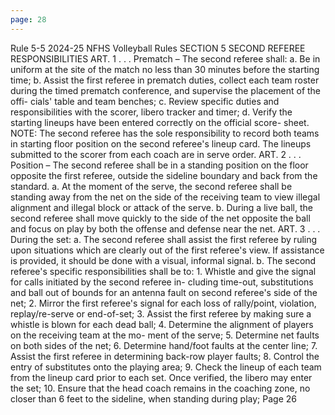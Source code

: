 ```yaml
---
page: 28
---
```


Rule 5-5 2024-25 NFHS Volleyball Rules SECTION 5 SECOND REFEREE RESPONSIBILITIES ART. 1 . . . Prematch – The second referee shall: a. Be in uniform at the site of the match no less than 30 minutes before the starting time; b. Assist the first referee in prematch duties, collect each team roster during the timed prematch conference, and supervise the placement of the offi- cials' table and team benches; c. Review specific duties and responsibilities with the scorer, libero tracker and timer; d. Verify the starting lineups have been entered correctly on the official score- sheet. NOTE: The second referee has the sole responsibility to record both teams in starting floor position on the second referee's lineup card. The lineups submitted to the scorer from each coach are in serve order. ART. 2 . . . Position – The second referee shall be in a standing position on the floor opposite the first referee, outside the sideline boundary and back from the standard. a. At the moment of the serve, the second referee shall be standing away from the net on the side of the receiving team to view illegal alignment and illegal block or attack of the serve. b. During a live ball, the second referee shall move quickly to the side of the net opposite the ball and focus on play by both the offense and defense near the net. ART. 3 . . . During the set: a. The second referee shall assist the first referee by ruling upon situations which are clearly out of the first referee's view. If assistance is provided, it should be done with a visual, informal signal. b. The second referee's specific responsibilities shall be to: 1. Whistle and give the signal for calls initiated by the second referee in- cluding time-out, substitutions and ball out of bounds for an antenna fault on second referee's side of the net; 2. Mirror the first referee's signal for each loss of rally/point, violation, replay/re-serve or end-of-set; 3. Assist the first referee by making sure a whistle is blown for each dead ball; 4. Determine the alignment of players on the receiving team at the mo- ment of the serve; 5. Determine net faults on both sides of the net; 6. Determine hand/foot faults at the center line; 7. Assist the first referee in determining back-row player faults; 8. Control the entry of substitutes onto the playing area; 9. Check the lineup of each team from the lineup card prior to each set. Once verified, the libero may enter the set; 10. Ensure that the head coach remains in the coaching zone, no closer than 6 feet to the sideline, when standing during play; Page 26